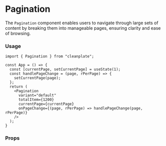 
<Meta title="atoms/Pagination/Documentation" />

# Pagination

The `Pagination` component enables users to navigate through large sets of content by breaking them into manageable pages, ensuring clarity and ease of browsing.

### Usage

```
import { Pagination } from "cleanplate";

const App = () => {
  const [currentPage, setCurrentPage] = useState(1);
  const handlePageChange = (page, rPerPage) => {
    setCurrentPage(page);
  };
  return (
    <Pagination
      variant="default"
      totalItem={1200}
      currentPage={currentPage}
      onPageChange={(page, rPerPage) => handlePageChange(page, rPerPage)}
    />
  );
}
```

### Props

<ArgsTable of={Pagination} />
